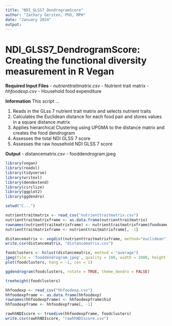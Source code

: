 ---
title: "NDI_GLSS7_DendrogramScore"
author: "Zachary Gersten, PhD, MPH"
date: "January 2024"
output: 
---

# NDI_GLSS7_DendrogramScore: Creating the functional diversity measurement in R Vegan

__Required Input Files__
  - *nutrienttraitmatrix.csv* - Nutrient trait matrix
  - *hhfoodexp.csv* - Household food expenditure 

__Information__
This script ...

  1) Reads in the GLss 7 nutrient trait matrix and selects nutrient traits
  2) Calculates the Euclidean distance for each food pair and stores values in a square distance matrix
  3) Applies hierarchical Clustering using UPGMA to the distance matrix and creates the food dendrogram
  4) Assesses the total NDI GLSS 7 score
  5) Assesses the raw household NDI GLSS 7 score

__Output__
  - distancematrix.csv
  - fooddendrogram.jpeg
  
```{r Load packages, include= FALSE, warning=FALSE, message=FALSE}
library(vegan)
library(readxl)
library(tidyverse)
library(writexl)
library(dendextend)
library(circlize)
library(ggplot2)
library(ggdendro)
```  
  
  
```{r Set working directory} 
setwd("C...")
```   


```{r Load Data, include=FALSE}
nutrienttraitmatrix <- read_csv("nutrienttraitmatrix.csv")
nutrienttraitmatrixframe <- as.data.frame(nutrienttraitmatrix)
rownames(nutrienttraitmatrixframe) <- nutrienttraitmatrixframe$foodname
nutrienttraitmatrixframe <- nutrienttraitmatrixframe[, -1]
```


```{r Create distance matrix}
distancematrix <- vegdist(nutrienttraitmatrixframe, method="euclidean")
write.csv(distancematrix, "distancematrix.csv")
```


```{r Hierarchal cluster of distance matrix}  
foodclusters <- hclust(distancematrix, method = "average")
jpeg(file = 'fooddendrogram.jpeg', quality = 100, width = 2000, height = 1000)
plot(foodclusters, hang = -1, cex = 1)
```


```{r Display food dendrogram}
ggdendrogram(foodclusters, rotate = TRUE, theme_dendro = FALSE)

```

```{r Find the sum of the lengths of the connecting segments in a dendrogram as the total NDI GLSS 7 score}
treeheight(foodclusters)
```


```{r Load Data, include=FALSE}
hhfoodexp <- read_csv("hhfoodexp.csv")
hhfoodexpframe <- as.data.frame(hhfoodexp)
rownames(hhfoodexpframe) <- hhfoodexpframe$hid
hhfoodexpframe <- hhfoodexpframe[, -1]
```


```{r Find the tree height for each household for the raw household NDI GLss7 score}
rawhhNDIscore <- treedive(hhfoodexpframe, foodclusters)
write.csv(rawhhNDIscore, "rawhhNDIscore.csv")
```